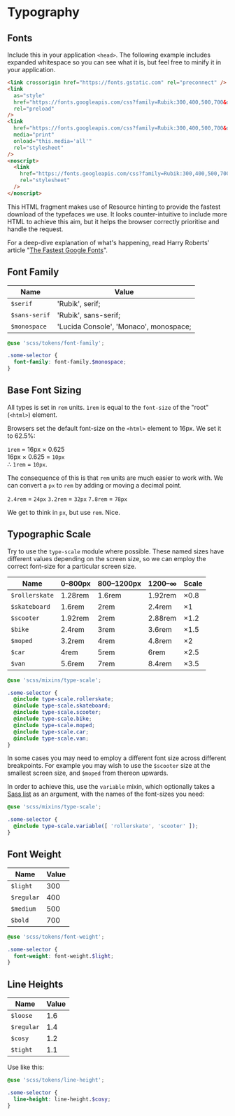 
<Meta title="Styles/Typography" />

# Typography

## Fonts

Include this in your application `<head>`. The following example includes expanded whitespace so you can see what it is, but feel free to minify it in your application.

```html
<link crossorigin href="https://fonts.gstatic.com" rel="preconnect" />
<link
  as="style"
  href="https://fonts.googleapis.com/css?family=Rubik:300,400,500,700&display=swap"
  rel="preload"
/>
<link
  href="https://fonts.googleapis.com/css?family=Rubik:300,400,500,700&display=swap"
  media="print"
  onload="this.media='all'"
  rel="stylesheet"
/>
<noscript>
  <link
    href="https://fonts.googleapis.com/css?family=Rubik:300,400,500,700&display=swap"
    rel="stylesheet"
  />
</noscript>
```

This HTML fragment makes use of Resource hinting to provide the fastest download of the typefaces we use. It looks counter-intuitive to include more HTML to achieve this aim, but it helps the browser correctly prioritise and handle the request.

For a deep-dive explanation of what's happening, read Harry Roberts' article "[The Fastest Google Fonts](https://csswizardry.com/2020/05/the-fastest-google-fonts/)".

## Font Family

| Name          | Value                                  |
| ------------- | -------------------------------------- |
| `$serif`      | 'Rubik', serif;                        |
| `$sans-serif` | 'Rubik', sans-serif;                   |
| `$monospace`  | 'Lucida Console', 'Monaco', monospace; |

```scss
@use 'scss/tokens/font-family';

.some-selector {
  font-family: font-family.$monospace;
}
```

## Base Font Sizing

All types is set in `rem` units. `1rem` is equal to the `font-size` of the "root" (`<html>`) element.

Browsers set the default font-size on the `<html>` element to 16px. We set it to 62.5%:

`1rem` = 16px &times; 0.625<br />
16px &times; 0.625 = `10px`<br />
∴ `1rem` = `10px`.

The consequence of this is that `rem` units are much easier to work with. We can convert a `px` to `rem` by adding or moving a decimal point.

`2.4rem` = `24px`
`3.2rem` = `32px`
`7.8rem` = `78px`

We get to think in `px`, but use `rem`. Nice.

## Typographic Scale

Try to use the `type-scale` module where possible. These named sizes have different values depending on the screen size, so we can employ the correct font-size for a particular screen size.

| Name           | 0–800px | 800–1200px | 1200–∞  | Scale      |
| -------------- | ------- | ---------- | ------- | ---------- |
| `$rollerskate` | 1.28rem | 1.6rem     | 1.92rem | &times;0.8 |
| `$skateboard`  | 1.6rem  | 2rem       | 2.4rem  | &times;1   |
| `$scooter`     | 1.92rem | 2rem       | 2.88rem | &times;1.2 |
| `$bike`        | 2.4rem  | 3rem       | 3.6rem  | &times;1.5 |
| `$moped`       | 3.2rem  | 4rem       | 4.8rem  | &times;2   |
| `$car`         | 4rem    | 5rem       | 6rem    | &times;2.5 |
| `$van`         | 5.6rem  | 7rem       | 8.4rem  | &times;3.5 |

```scss
@use 'scss/mixins/type-scale';

.some-selector {
  @include type-scale.rollerskate;
  @include type-scale.skateboard;
  @include type-scale.scooter;
  @include type-scale.bike;
  @include type-scale.moped;
  @include type-scale.car;
  @include type-scale.van;
}
```

In some cases you may need to employ a different font size across different breakpoints. For example you may wish to use the `$scooter` size at the smallest screen size, and `$moped` from thereon upwards.

In order to achieve this, use the `variable` mixin, which optionally takes a [Sass list](https://sass-lang.com/documentation/modules/list) as an argument, with the names of the font-sizes you need:

```scss
@use 'scss/mixins/type-scale';

.some-selector {
  @include type-scale.variable([ 'rollerskate', 'scooter' ]);
}
```

## Font Weight

| Name       | Value |
| ---------- | ----- |
| `$light`   | 300   |
| `$regular` | 400   |
| `$medium`  | 500   |
| `$bold`    | 700   |

```scss
@use 'scss/tokens/font-weight';

.some-selector {
  font-weight: font-weight.$light;
}
```

## Line Heights

| Name       | Value |
| ---------- | ----- |
| `$loose`   | 1.6   |
| `$regular` | 1.4   |
| `$cosy`    | 1.2   |
| `$tight`   | 1.1   |

Use like this:

```scss
@use 'scss/tokens/line-height';

.some-selector {
  line-height: line-height.$cosy;
}
```
